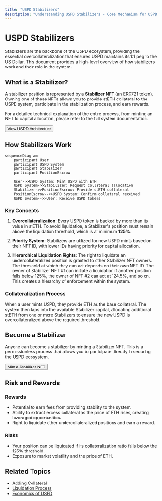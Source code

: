```yaml
---
title: "USPD Stabilizers"
description: "Understanding USPD Stabilizers - Core Mechanism for USPD's Stability"
---
```


# USPD Stabilizers

Stabilizers are the backbone of the USPD ecosystem, providing the essential overcollateralization that ensures USPD maintains its 1:1 peg to the US Dollar. This document provides a high-level overview of how stabilizers work and their role in the system.

## What is a Stabilizer?

A stabilizer position is represented by a **Stabilizer NFT** (an ERC721 token). Owning one of these NFTs allows you to provide stETH collateral to the USPD system, participate in the stabilization process, and earn rewards.

For a detailed technical explanation of the entire process, from minting an NFT to capital allocation, please refer to the full system documentation.

<div className="not-prose my-6">
    <Button asChild>
        <Link href="/docs/architecture">View USPD Architecture</Link>
    </Button>
</div>

## How Stabilizers Work

```mermaid
sequenceDiagram
    participant User
    participant USPD System
    participant Stabilizer
    participant PositionEscrow

    User->>USPD System: Mint USPD with ETH
    USPD System->>Stabilizer: Request collateral allocation
    Stabilizer->>PositionEscrow: Provide stETH collateral
    PositionEscrow-->>USPD System: Confirm collateral received
    USPD System-->>User: Receive USPD tokens
```

### Key Concepts

1.  **Overcollateralization**: Every USPD token is backed by more than its value in stETH. To avoid liquidation, a Stabilizer's position must remain above the liquidation threshold, which is at minimum **125%**.

2.  **Priority System**: Stabilizers are utilized for new USPD mints based on their NFT ID, with lower IDs having priority for capital allocation.

3.  **Hierarchical Liquidation Rights**: The right to liquidate an undercollateralized position is granted to other Stabilizer NFT owners. The threshold at which they can act depends on their own NFT ID. The owner of Stabilizer NFT #1 can initiate a liquidation if another position falls below 125%, the owner of NFT #2 can act at 124.5%, and so on. This creates a hierarchy of enforcement within the system.

### Collateralization Process

When a user mints USPD, they provide ETH as the base collateral. The system then taps into the available Stabilizer capital, allocating additional stETH from one or more Stabilizers to ensure the new USPD is overcollateralized above the required threshold.

## Become a Stabilizer

Anyone can become a stabilizer by minting a Stabilizer NFT. This is a permissionless process that allows you to participate directly in securing the USPD ecosystem.

<div className="not-prose my-6">
    <Button asChild>
        <Link href="/stabilizer/mint">Mint a Stabilizer NFT</Link>
    </Button>
</div>

## Risk and Rewards

### Rewards
-   Potential to earn fees from providing stability to the system.
-   Ability to extract excess collateral as the price of ETH rises, creating leveraged opportunities.
-   Right to liquidate other undercollateralized positions and earn a reward.

### Risks
-   Your position can be liquidated if its collateralization ratio falls below the 125% threshold.
-   Exposure to market volatility and the price of ETH.

## Related Topics

-   [Adding Collateral](/docs/stabilizers/add-collateral)
-   [Liquidation Process](/docs/stabilizers/liquidation)
-   [Economics of USPD](/docs/economics)